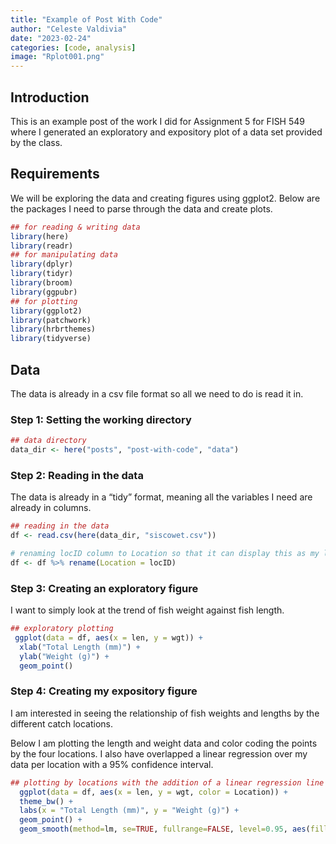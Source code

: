 ```yaml
---
title: "Example of Post With Code"
author: "Celeste Valdivia"
date: "2023-02-24"
categories: [code, analysis]
image: "Rplot001.png"
---
```


## Introduction

This is an example post of the work I did for Assignment 5 for FISH 549 where I generated an exploratory and expository plot of a data set provided by the class.

## Requirements

We will be exploring the data and creating figures using ggplot2. Below are the packages I need to parse through the data and create plots.

```r
## for reading & writing data
library(here)
library(readr)
## for manipulating data
library(dplyr)
library(tidyr)
library(broom)
library(ggpubr)
## for plotting
library(ggplot2)
library(patchwork)
library(hrbrthemes)
library(tidyverse)
```

## Data

The data is already in a csv file format so all we need to do is read it in.

### Step 1: Setting the working directory

```r
## data directory
data_dir <- here("posts", "post-with-code", "data")
```

### Step 2: Reading in the data

The data is already in a "tidy" format, meaning all the variables I need are already in columns.

```r
## reading in the data
df <- read.csv(here(data_dir, "siscowet.csv"))

# renaming locID column to Location so that it can display this as my legend title down the line
df <- df %>% rename(Location = locID)
```

### Step 3: Creating an exploratory figure

I want to simply look at the trend of fish weight against fish length.

```r
## exploratory plotting
 ggplot(data = df, aes(x = len, y = wgt)) +
  xlab("Total Length (mm)") +
  ylab("Weight (g)") +
  geom_point()

```

### Step 4: Creating my expository figure

I am interested in seeing the relationship of fish weights and lengths by the different catch locations.

Below I am plotting the length and weight data and color coding the points by the four locations. I also have overlapped a linear regression over my data per location with a 95% confidence interval.

```r
## plotting by locations with the addition of a linear regression line
  ggplot(data = df, aes(x = len, y = wgt, color = Location)) +
  theme_bw() +
  labs(x = "Total Length (mm)", y = "Weight (g)") +
  geom_point() +
  geom_smooth(method=lm, se=TRUE, fullrange=FALSE, level=0.95, aes(fill =Location)) 

```
